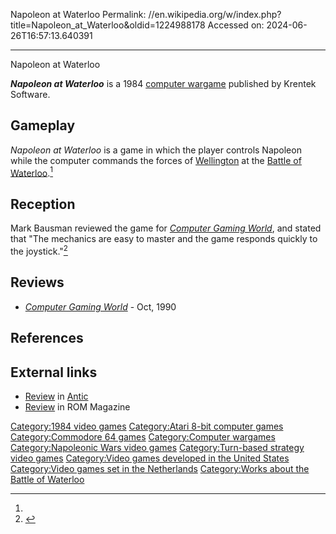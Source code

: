 Napoleon at Waterloo
Permalink: //en.wikipedia.org/w/index.php?title=Napoleon_at_Waterloo&oldid=1224988178
Accessed on: 2024-06-26T16:57:13.640391



------
Napoleon at Waterloo
{{Short description|1984 video game}}
{{about|the 1984 videogame|the 1971 board wargame|Napoleon at Waterloo (board wargame)}}
{{Infobox video game
| collapsible = 
| state = 
| italic title = 
| title = Napoleon at Waterloo
| image = Napoleon at Waterloo cover.png
| alt = 
| caption = 
| developer = 
| publisher = Krentek Software
| series = 
| engine = 
| platforms = [[Atari 8-bit]], [[Commodore 64]]
| released = 1984
| genre = Turn-based strategy
| modes = 
}}

'''''Napoleon at Waterloo''''' is a 1984 [[computer wargame]] published by Krentek Software.

==Gameplay==
''Napoleon at Waterloo'' is a game in which the player controls Napoleon while the computer commands the forces of [[Arthur Wellesley, 1st Duke of Wellington|Wellington]] at the [[Battle of Waterloo]].<ref name="CGW22"/>

==Reception==
Mark Bausman reviewed the game for ''[[Computer Gaming World]]'', and stated that "The mechanics are easy to master and the game responds quickly to the joystick."<ref name="CGW22">{{cite magazine |last=Bausman |first=Mark |title=Micro-Reviews |magazine=Computer Gaming World |date=June–July 1985 |volume=1 |issue=22 |pages=37, 45}}</ref>

==Reviews==
*''[[Computer Gaming World]]'' - Oct, 1990

==References==
{{Reflist}}

==External links==
*[https://archive.org/details/1985-01-anticmagazine/page/n75/mode/2up Review] in [[Antic (magazine)|Antic]]
*[https://archive.org/details/ROM_Vol._1_Issue_10_1985-03_ROM_Magazine/page/n51/mode/2up Review] in ROM Magazine

[[Category:1984 video games]]
[[Category:Atari 8-bit computer games]]
[[Category:Commodore 64 games]]
[[Category:Computer wargames]]
[[Category:Napoleonic Wars video games]]
[[Category:Turn-based strategy video games]]
[[Category:Video games developed in the United States]]
[[Category:Video games set in the Netherlands]]
[[Category:Works about the Battle of Waterloo]]